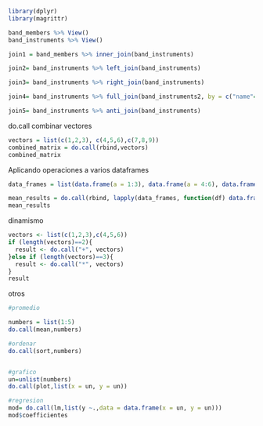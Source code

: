 ```r
library(dplyr)
library(magrittr)

```

```r
band_members %>% View()
band_instruments %>% View()

join1 = band_members %>% inner_join(band_instruments)

join2= band_instruments %>% left_join(band_instruments)

join3= band_instruments %>% right_join(band_instruments)

join4= band_instruments %>% full_join(band_instruments2, by = c("name"="artist"))

join5= band_instruments %>% anti_join(band_instruments)
```

do.call
combinar vectores
```r
vectors = list(c(1,2,3), c(4,5,6),c(7,8,9))
combined_matrix = do.call(rbind,vectors)
combined_matrix

```
Aplicando operaciones
a varios dataframes

```r
data_frames = list(data.frame(a = 1:3), data.frame(a = 4:6), data.frame(a = 7:9))

mean_results = do.call(rbind, lapply(data_frames, function(df) data.frame(mean = mean(df$a))))
mean_results

```
dinamismo 

```r
vectors <- list(c(1,2,3),c(4,5,6))
if (length(vectors)==2){
  result <- do.call("+", vectors)
}else if (length(vectors)==3){
  result <- do.call("*", vectors)
}
result
```

otros

```r
#promedio

numbers = list(1:5)
do.call(mean,numbers)

#ordenar
do.call(sort,numbers)


#grafico
un=unlist(numbers)
do.call(plot,list(x = un, y = un))

#regresion
mod= do.call(lm,list(y ~.,data = data.frame(x = un, y = un)))
mod$coefficientes
```

